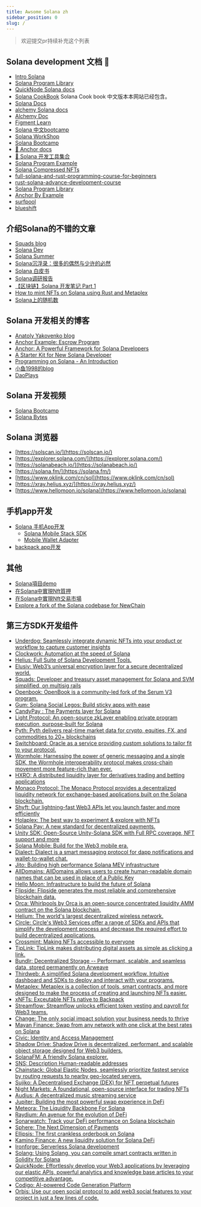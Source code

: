 ```yaml
---
title: Awsome Solana zh
sidebar_position: 0
slug: /
---
```




> 欢迎提交pr持续补充这个列表

## Solana development 文档 📄

- [Intro Solana](https://www.soldev.app/course)
- [Solana Program Library](https://spl.solana.com/)
- [QuickNode Solana docs](https://www.quicknode.com/guides/welcome)
- [Solana CookBook](https://solanacookbook.com/) Solana Cook book 中文版本本网站已经包含。
- [Solana Docs](https://docs.solana.com/)
- [alchemy Solana docs](https://docs.alchemy.com/reference/solana-api-quickstart)
- [Alchemy Doc](https://docs.alchemy.com/)
- [Figment Learn](https://learn.figment.io/protocols/solana)
- [Solana 中文bootcamp](https://www.solanazh.com/)
- [Solana WorkShop](https://github.com/solana-workshops)
- [Solana Bootcamp](https://github.com/solana-developers/pirate-bootcamp)
- [🚢 Anchor docs](https://book.anchor-lang.com/introduction/introduction.html)
- [🔧 Solana 开发工具集合](https://github.com/solana-developers/solana-tools)
- [Solana Program Example](https://github.com/solana-developers/program-examples)
- [Solana Compressed NFTs](https://github.com/solana-developers/compressed-nfts)
- [full-solana-and-rust-programming-course-for-beginners](https://careerbooster.io/courses/full-solana-and-rust-programming-course-for-beginners)
- [rust-solana-advance-development-course](https://careerbooster.io/courses/rust-solana-advance-development-course)
- [Solana Program Library](https://github.com/solana-labs/solana-program-library.git)
- [Anchor By Example](https://examples.anchor-lang.com/)
- [surfpool](https://surfpool.run)
- [blueshift](https://learn.blueshift.gg/zh-CN)

## 介绍Solana的不错的文章

- [Squads blog](https://squads.so/blog)
- [Solana Dev](https://www.soldev.app/)
- [Solana Summer](https://www.notboring.co/p/solana-summer)
- [Solana沉浮录：很多的偶然与少许的必然](https://www.theblockbeats.info/news/36742)
- [Solana 白皮书](https://docs.qq.com/pdf/DR2ZsSlpsaUppanBD?)
- [Solana调研报告](https://shimo.im/docs/8wkxtyhCXWp88JDD)
- [【区块链】Solana 开发笔记 Part 1](https://rustmagazine.github.io/rust_magazine_2021/chapter_10/solana-learn-part1.html)
- [How to mint NFTs on Solana using Rust and Metaplex](https://mirror.xyz/anoushk.eth/HLL3JE47SJE5AnvzMVrfz7Rec7FDupXK5948aYNsDUU)
- [Solana上的随机数](https://www.daoplays.org/blog/random_numbers)

## Solana 开发相关的博客

- [Anatoly Yakovenko blog](https://medium.com/@anatolyyakovenko)
- [Anchor Example: Escrow Program](https://hackmd.io/@ironaddicteddog/anchor_example_escrow)
- [Anchor: A Powerful Framework for Solana Developers](https://hackmd.io/@ironaddicteddog/solana-anchor-escrow)
- [A Starter Kit for New Solana Developer](https://hackmd.io/@ironaddicteddog/solana-starter-kit)
- [Programming on Solana - An Introduction](https://paulx.dev/blog/2021/01/14/programming-on-solana-an-introduction/)
- [小鱼1998的blog](https://blog.csdn.net/weixin_42285518/category_11484618.html)
- [DaoPlays](https://www.daoplays.org/blog)

## Solana 开发视频

- [Solana Bootcamp](https://www.youtube.com/watch?v=0P8JeL3TURU&list=PLilwLeBwGuK6NsYMPP_BlVkeQgff0NwvU)
- [Solana Bytes](https://www.youtube.com/watch?v=pRYs49MqapI&list=PLilwLeBwGuK51Ji870apdb88dnBr1Xqhm)

## Solana 浏览器

- [https://solscan.io/](https://solscan.io/)
- [https://explorer.solana.com/](https://explorer.solana.com/)
- [https://solanabeach.io/](https://solanabeach.io/)
- [https://solana.fm/](https://solana.fm/)
- [https://www.oklink.com/cn/sol](https://www.oklink.com/cn/sol)
- [https://xray.helius.xyz/](https://xray.helius.xyz/)
- [https://www.hellomoon.io/solana](https://www.hellomoon.io/solana)

## 手机app开发

- [Solana 手机App开发](https://solanamobile.com/zh/developers)
    - [Solana Mobile Stack SDK](https://github.com/solana-mobile/solana-mobile-stack-sdk#solana-mobile-stack-sdk)
    - [Mobile Wallet Adapter](https://github.com/solana-mobile/mobile-wallet-adapter)
- [backpack app开发](https://docs.xnfts.dev/getting-started/introduction)

## 其他
- [Solana項目demo](https://github.com/blocksecteam/solana_demo)
- [在Solana中實現Nft質押](https://github.com/0xShuk/NFT-Staking-Program)
- [在Solana中實現Nft交易市場](https://github.com/Aurory-Game/comptoir)
- [Explore a fork of the Solana codebase for NewChain](https://forum.makerdao.com/t/explore-a-fork-of-the-solana-codebase-for-newchain/21822/5)


## 第三方SDK开发组件

- [Underdog: Seamlessly integrate dynamic NFTs into your product or workflow to capture customer insights](https://underdog.readme.io/reference/getting-started-1)
- [Clockwork: Automation at the speed of Solana](https://docs.clockwork.xyz/welcome/readme)
- [Helius: Full Suite of Solana Development Tools.](
https://www.helius.dev/https://docs.helius.xyz/welcome/what-is-helius)
- [Elusiv: Web3’s universal encryption layer for a secure decentralized world.](
https://docs.elusiv.io/)
- [Squads:
Developer and treasury asset management for Solana and SVM simplified, on multisig rails](https://docs.squads.so/squads-v3-docs/)
- [Openbook: OpenBook is a community-led fork of the Serum V3 program.](
https://github.com/openbook-dex)
- [Gum: Solana Social Legos: Build sticky apps with ease](https://docs.gum.fun/)
- [CandyPay : The Payments layer for Solana](https://docs.candypay.fun/)
- [Light Protocol:
An open-source zkLayer enabling private program execution, purpose-built for Solana](
https://docs.lightprotocol.com/getting-started/overview)
- [Pyth:
Pyth delivers real-time market data for crypto, equities, FX, and commodities to 20+ blockchains](
https://docs.pyth.network/documentation)
- [Switchboard: Oracle as a service providing custom solutions to tailor fit to your protocol.](
https://docs.switchboard.xyz/)
- [Wormhole:
Harnessing the power of generic messaging and a single SDK, the Wormhole interoperability protocol makes cross-chain movement more feature-rich than ever.](https://docs.wormhole.com/wormhole)
- [HXRO: A distributed liquidity layer for derivatives trading and betting applications](
https://docs.hxro.network/)
- [Monaco Protocol: The Monaco Protocol provides a decentralized liquidity network for exchange-based applications built on the Solana blockchain. ](
https://docs.monacoprotocol.xyz/)
- [Shyft:
Our lightning-fast Web3 APIs let you launch faster and more efficiently](
https://docs.shyft.to/)
- [Holaplex:
The best way to experiment & explore with NFTs](https://www.holaplex.com/for-developers)
- [Solana Pay:
A new standard for decentralized payments.](
https://github.com/solana-labs/solana-pay)
- [Unity SDK:
Open-Source Unity-Solana SDK with Full RPC coverage, NFT support and more](
https://solana.unity-sdk.gg/)
- [Solana Mobile: Build for the Web3 mobile era.](
https://docs.solanamobile.com/)
- [Dialect:
Dialect is a smart messaging protocol for dapp notifications and wallet-to-wallet chat. ](https://github.com/dialectlabs)
- [Jito:
Building high performance Solana MEV infrastructure](https://github.com/jito-foundation/jito-solana)
- [AllDomains: AllDomains allows users to create human-readable domain names that can be used in place of a Public Key](https://docs.alldomains.id/protocol/)
- [Hello Moon:
Infrastructure to build the future of Solana](
https://www.hellomoon.io/developers)
- [Flipside:
Flipside generates the most reliable and comprehensive blockchain data.](
https://flipsidecrypto.xyz/)
- [Orca:
Whirlpools by Orca is an open-source concentrated liquidity AMM contract on the Solana blockchain.](
https://www.npmjs.com/package/@orca-so/whirlpools-sdk)
- [Helium: The world's largest decentralized wireless network.](
https://docs.helium.com/)
- [Circle: Circle's Web3 Services offer a range of SDKs and APIs that simplify the development process and decrease the required effort to build decentralized applications.](
https://www.circle.com/en/developers)
- [Crossmint:
Making NFTs accessible to everyone](https://docs.crossmint.com/docs)
- [TipLink: TipLink makes distributing digital assets as simple as clicking a link.](https://docs.tiplink.io/)
- [Bundlr: Decentralized Storage -- Performant, scalable, and seamless data, stored permanently on Arweave](
https://docs.bundlr.network/)
- [Thirdweb:
A simplified Solana development workflow. Intuitive dashboard and SDKs to deploy and interact with your programs.](
https://thirdweb.com/network/solana)
- [Metaplex:
Metaplex is a collection of tools, smart contracts, and more designed to make the process of creating and launching NFTs easier.](https://docs.metaplex.com/)
- [xNFTs: Exceutable NFTs native to Backpack](https://docs.xnft.gg/)
- [Streamflow: Streamflow unlocks efficient token vesting and payroll for Web3 teams.](https://docs.streamflow.finance/)
- [Change: The only social impact solution your business needs to thrive](https://docs.getchange.io/getting-started/)
- [Mayan Finance: Swap from any network with one click at the best rates on Solana](https://docs.mayan.finance/)
- [Civic: Identity and Access Management ](
https://docs.civic.com/)
- [Shadow Drive:
Shadow Drive is decentralized, performant, and scalable object storage designed for Web3 builders.](
https://docs.shadow.cloud/)
- [SolanaFM:
A friendly Solana explorer.](https://docs.solana.fm/)
- [SNS: Description
Human-readable addresses](https://github.com/Bonfida/sns-sdk)
- [Chainstack:
Global Elastic Nodes, seamlessly prioritize fastest service by routing requests to nearby geo-located servers.](https://chainstack.com/elastic-nodes/)
- [Sujiko:
A Decentralised Exchange (DEX) for NFT perpetual futures](
https://docs.sujiko.trade/)
- [Night Markets: A foundational, open-source interface for trading NFTs](
https://github.com/motleylabs/mtly-nightmarket)
- [Audius: A decentralized music streaming service](
https://audiusproject.github.io/api-docs/#audius-api-docs)
- [Jupiter: Building the most powerful swap experience in DeFi](https://station.jup.ag/docs/)
- [Meteora: The Liquidity Backbone For Solana](
https://docs.meteora.ag/)
- [Raydium:
An avenue for the evolution of DeFi](
https://github.com/raydium-io/raydium-sdk)
- [Sonarwatch: Track your DeFi performance on Solana blockchain](https://portfolio-api.sonar.watch/api)
- [Sphere: The Next Dimension of Payments](
https://spherepay.co/)
- [
Ellipsis: The first crankless orderbook on Solana](https://github.com/Ellipsis-Labs/phoenix-v1)
- [Kamino Finance:
A new liquidity solution for Solana DeFi](https://docs.kamino.finance/)
- [Ironforge: Serverless Solana development](https://www.ironforge.cloud/docs)
- [Solang:
Using Solang, you can compile smart contracts written in Solidity for Solana](
https://solang.readthedocs.io/en/latest/index.html)
- [QuickNode:
Effortlessly develop your Web3 applications by leveraging our elastic APIs, powerful analytics and knowledge base articles to your competitive advantage.](
https://www.quicknode.com/docs/welcome)
- [Codigo:
AI-powered Code Generation Platform](
https://codigo.ai/)
- [
Orbis: Use our open social protocol to add web3 social features to your project in just a few lines of code.](
https://useorbis.com/)
